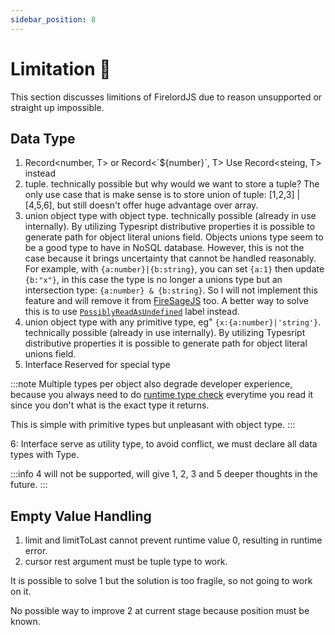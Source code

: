 ```yaml
---
sidebar_position: 8
---
```


# Limitation 🐧

This section discusses limitions of FirelordJS due to reason unsupported or straight up impossible.

## Data Type

1. Record<number, T> or Record<\`${number}\`, T>
   Use Record<steing, T> instead
2. tuple.
   technically possible but why would we want to store a tuple? The only use case that is make sense is to store union of tuple: [1,2,3] | [4,5,6], but still doesn't offer huge advantage over array.
3. union object type with object type.
   technically possible (already in use internally). By utilizing Typesript distributive properties it is possible to generate path for object literal unions field.
   Objects unions type seem to be a good type to have in NoSQL database. However, this is not the case because it brings uncertainty that cannot be handled reasonably. For example, with `{a:number}|{b:string}`, you can set `{a:1}` then update `{b:"x"}`, in this case the type is no longer a unions type but an intersection type: `{a:number} & {b:string}`. So I will not implement this feature and will remove it from [FireSageJS](https://github.com/tylim88/FireSageJS) too. A better way to solve this is to use [`PossiblyReadAsUndefined`](https://firelordjs.com/guides/possibly_read_as_undefined) label instead.
4. union object type with any primitive type, eg" `{x:{a:number}|'string'}`.
   technically possible (already in use internally). By utilizing Typesript distributive properties it is possible to generate path for object literal unions field.
5. Interface
   Reserved for special type

:::note
Multiple types per object also degrade developer experience, because you always need to do [runtime type check](https://www.typescriptlang.org/docs/handbook/2/everyday-types.html#working-with-union-types) everytime you read it since you don't what is the exact type it returns.

This is simple with primitive types but unpleasant with object type.
:::

6: Interface serve as utility type, to avoid conflict, we must declare all data types with Type.

:::info
4 will not be supported, will give 1, 2, 3 and 5 deeper thoughts in the future.
:::

## Empty Value Handling

1. limit and limitToLast cannot prevent runtime value 0, resulting in runtime error.
2. cursor rest argument must be tuple type to work.

It is possible to solve 1 but the solution is too fragile, so not going to work on it.

No possible way to improve 2 at current stage because position must be known.
